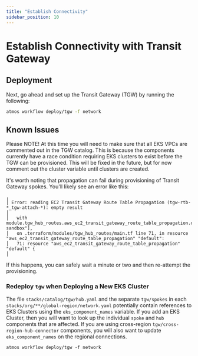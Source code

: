 ```yaml
---
title: "Establish Connectivity"
sidebar_position: 10
---
```


# Establish Connectivity with Transit Gateway

## Deployment

Next, go ahead and set up the Transit Gateway (TGW) by running the following:

```bash
atmos workflow deploy/tgw -f network
```

## Known Issues

Please NOTE! At this time you will need to make sure that all EKS VPCs are commented out in the TGW catalog. This is
because the components currently have a race condition requiring EKS clusters to exist before the TGW can be
provisioned. This will be fixed in the future, but for now comment out the cluster variable until clusters are created.

It's worth noting that propagation can fail during provisioning of Transit Gateway spokes. You'll likely see an error
like this:

```
╷
│ Error: reading EC2 Transit Gateway Route Table Propagation (tgw-rtb-*_tgw-attach-*): empty result
│
│   with module.tgw_hub_routes.aws_ec2_transit_gateway_route_table_propagation.default["plat-sandbox"],
│   on .terraform/modules/tgw_hub_routes/main.tf line 71, in resource "aws_ec2_transit_gateway_route_table_propagation" "default":
│   71: resource "aws_ec2_transit_gateway_route_table_propagation" "default" {
│
```

If this happens, you can safely wait a minute or two and then re-attempt the provisioning.

### Redeploy `tgw` when Deploying a New EKS Cluster

The file `stacks/catalog/tgw/hub.yaml` and the separate `tgw/spokes` in each `stacks/org/**/global-region/network.yaml`
potentially contain references to EKS Clusters using the `eks_component_names` variable. If you add an EKS Cluster, then
you will want to look up the individual `spoke` and `hub` components that are affected. If you are using cross-region
`tgw/cross-region-hub-connector` components, you will also want to update `eks_component_names` on the regional
connections.

```
atmos workflow deploy/tgw -f network
```
